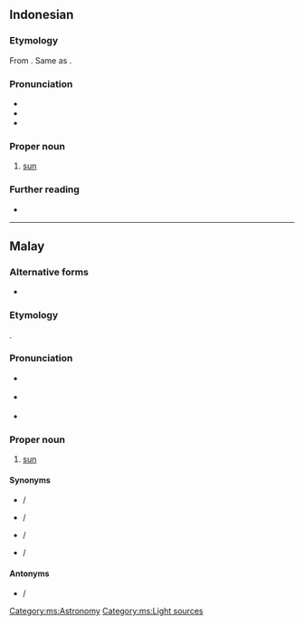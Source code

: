 {{also|Mata Hari}}
==Indonesian==
{{wikipedia|lang=id}}

===Etymology===
From {{inh|id|ms|matahari}}. Same as {{compound|id|mata|gloss1=eye|hari|gloss2=day}}.

===Pronunciation===
* {{IPA|id|/mataˈhari/}}
* {{hyphenation|id|ma|ta|ha|ri}}
* {{audio|id|LL-Q9240 (ind)-Yuliyudo-matahari.wav |Audio}}

===Proper noun===
{{head|id|proper noun|head=[[mata]][[hari]]}}
# [[sun]] {{gloss|the star around which the Earth revolves}}
#: {{syn|id|baskara|mentari|rawi|surya|syamsu}}

===Further reading===
* {{R:KBBI Daring}}

----

==Malay==
{{wikipedia|lang=ms}}

===Alternative forms===
* {{l|ms|ماتاهاري|sc=Arab}}

===Etymology===
{{compound|ms|mata|gloss1=eye|hari|gloss2=day}}.

===Pronunciation===
* {{a|Johor-Selangor}} {{IPA|ms|/matəhari/}}
* {{a|Riau-Lingga}} {{IPA|ms|/matahari/}}
* {{rhymes|ms|ari|ri|i}}

===Proper noun===
{{head|ms|proper noun|head=[[mata]][[hari]]|Jawi spelling|ماتاهاري}}

# [[sun]] {{gloss|the star around which the Earth revolves}}

====Synonyms====
* {{l|ms|mentari}} / {{l|ms|منتاري|sc=Arab}}
* {{l|ms|syamsi}} / {{l|ms|شمس|sc=Arab}}
* {{l|ms|suria}} / {{l|ms|سوريا|sc=Arab}}
* {{l|ms|rawi}} / {{l|ms|راوي|sc=Arab}}

====Antonyms====
* {{l|ms|bulan}} / {{l|ms|بولن‎|sc=Arab}}

[[Category:ms:Astronomy]]
[[Category:ms:Light sources]]